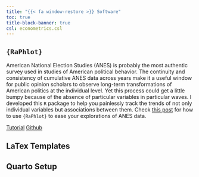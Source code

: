 ```yaml
---
title: "{{< fa window-restore >}} Software"
toc: true
title-block-banner: true
csl: econometrics.csl
---
```


## `{RaPhlot}`

American National Election Studies (ANES) is probably the most authentic survey used in studies of American political behavior. The continuity and consistency of cumulative ANES data across years make it a useful window for public opinion scholars to observe long-term transformations of American politics at the individual level. Yet this process could get a little bumpy because of the absence of particular variables in particular waves. I developed this `R` package to help you painlessly track the trends of not only individual variables but associations between them. Check [this post](/posts/RaPhlot/index.qmd) for how to use `{RaPhlot}` to ease your explorations of ANES data.

[Tutorial](posts/RaPhlot/index.qmd){.btn .btn-outline-info .btn-sm role="button"} [Github](..\about.qmd){.btn .btn-outline-success .btn-sm role="button"}

## LaTex Templates

## Quarto Setup
